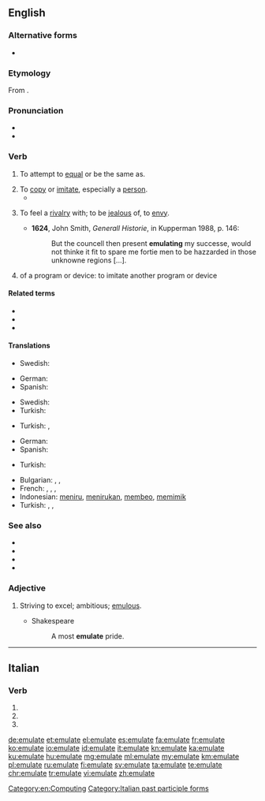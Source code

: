 ==English==

===Alternative forms===
* {{l|en|æmulate}} {{qualifier|archaic}}

===Etymology===
From {{etyl|la|en}} {{m|la|aemulor||to rival, emulate}}.

===Pronunciation===
* {{IPA|/ˈɛm.jə.leɪt/|lang=en}}
* {{hyphenation|em|u|late|lang=en}}

===Verb===
{{en-verb|emulat}}

# {{label|en|now|_|rare}} To attempt to [[equal]] or be the same as.
# To [[copy]] or [[imitate]], especially a [[person]].
#* {{quote-journal
|date=October 1, 2011
|author=Saj Chowdhury
|title=Wolverhampton 1 - 2 Newcastle
|work=BBC Sport
|url=http://news.bbc.co.uk/sport2/hi/football/eng_prem/15045306.stm
|page=
|passage=The Magpies are unbeaten and enjoying their best run since 1994, although few would have thought the class of 2011 would come close to '''emulating''' their ancestors.}}
# {{label|en|obsolete}} To feel a [[rivalry]] with; to be [[jealous]] of, to [[envy]].
#* '''1624''', John Smith, ''Generall Historie'', in Kupperman 1988, p. 146:
#*: But the councell then present '''emulating''' my successe, would not thinke it fit to spare me fortie men to be hazzarded in those unknowne regions [...].
# {{label|en|computing}} of a program or device: to imitate another program or device

====Related terms====
* {{l|en|emulation}}
* {{l|en|emulator}}
* {{l|en|emulous}}

====Translations====
{{trans-top|to attempt to equal or be the same as}}
{{trans-mid}}
* Swedish: {{t|sv|söka efterlikna}}
{{trans-bottom}}

{{trans-top|to copy or imitate, especially a person}}
* German: {{t+|de|nachahmen}}
* Spanish: {{t+|es|emular}}
{{trans-mid}}
* Swedish: {{t+|sv|efterlikna}}
* Turkish: {{t+|tr|öykünmek}}
{{trans-bottom}}

{{trans-top|to feel a rivalry with; to be jealous of, to envy}}
* Turkish: {{t+|tr|çekememek}}, {{t+|tr|kıskanmak}}
{{trans-mid}}
{{trans-bottom}}

{{trans-top|in computing of a program or device: to imitate another program or device}}
* German: {{t+|de|emulieren}}
* Spanish: {{t+|es|emular}}
{{trans-mid}}
* Turkish: {{t+|tr|öykünmek}}
{{trans-bottom}}

{{checktrans-top}} <!-- which of the four meanings above? -->
* Bulgarian: {{t+|bg|подражавам}}, {{t+|bg|имитирам}}, {{t+|bg|копирам}}
* French: {{t+|fr|émuler}}, {{t+|fr|imiter}}, {{t+|fr|copier}}, {{t+|fr|simuler}}
* Indonesian: [[tiru|meniru]], [[tiru|menirukan]], [[beo|membeo]], [[mimik|memimik]]
* Turkish: {{t+|tr|taklit etmek}}, {{t+|tr|öykünmek}}, {{t|tr|kopya etmek}}
{{checktrans-bottom}}

===See also===
* {{l|en|mimic}}
* {{l|en|copy}}
* {{l|en|imitate}}
* {{l|en|simulate}}

===Adjective===
{{en-adj}}

# {{label|en|obsolete}} Striving to excel; ambitious; [[emulous]].
#* Shakespeare
#*: A most '''emulate''' pride.

[[Category:en:Computing]]

----

==Italian==

===Verb===
{{head|it|verb form}}

# {{inflection of|emulare||2|p|pres|indc|lang=it}}
# {{inflection of|emulare||2|p|impr|lang=it}}
# {{feminine plural of|emulato|lang=it}}

[[Category:Italian past participle forms]]

[[de:emulate]]
[[et:emulate]]
[[el:emulate]]
[[es:emulate]]
[[fa:emulate]]
[[fr:emulate]]
[[ko:emulate]]
[[io:emulate]]
[[id:emulate]]
[[it:emulate]]
[[kn:emulate]]
[[ka:emulate]]
[[ku:emulate]]
[[hu:emulate]]
[[mg:emulate]]
[[ml:emulate]]
[[my:emulate]]
[[km:emulate]]
[[pl:emulate]]
[[ru:emulate]]
[[fi:emulate]]
[[sv:emulate]]
[[ta:emulate]]
[[te:emulate]]
[[chr:emulate]]
[[tr:emulate]]
[[vi:emulate]]
[[zh:emulate]]